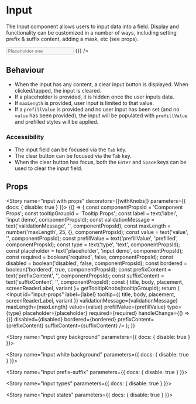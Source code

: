 

<Meta title="Components|Input" component={Input} />

# Input

The Input component allows users to input data into a field. Display and functionality can be customized in a number of
ways, including setting prefix & suffix content, adding a mask, etc (see props).

<Preview>
  <Story name="input">
    <Input
      label="Input demo"
      id="input-one"
      tooltip={{title: 'input demo'}}
      placeholder="Placeholder one"
      type="text"
      bordered
      required={false}
      disabled={false}
      invalid={false}
      handleChange={() => {}}
    />
  </Story>
</Preview>

## Behaviour
* When the input has any content, a clear input button is displayed. When clicked/tapped, the input is cleared.
* If a placeholder is provided, it is hidden once the user inputs data.
* If `maxLength` is provided, user input is limited to that value.
* If a `prefillValue` is provided and no user input has been set (and no `value` has been provided), the input will be
populated with `prefillValue` and prefilled styles will be applied.

### Accessibility
* The input field can be focused via the `Tab` key.
* The clear button can be focused via the `Tab` key.
* When the clear button has focus, both the `Enter` and `Space` keys can be used to clear the input field.

## Props

<Props of={Input} />


<Story name="input with props" decorators={[withKnobs]} parameters={{ docs: { disable: true } }}>
  {() => {
    const componentPropsId = 'Component Props';
    const tooltipGroupId = 'Tooltip Props';
    const label = text('label', 'input demo', componentPropsId);
    const validationMessage = text('validationMessage', '', componentPropsId);
    const maxLength = number('maxLength', 25, {}, componentPropsId);
    const value = text('value', '', componentPropsId);
    const prefillValue = text('prefillValue', 'prefilled', componentPropsId);
    const type = text('type', 'text', componentPropsId);
    const placeholder = text('placeholder', 'input demo', componentPropsId);
    const required = boolean('required', false, componentPropsId);
    const disabled = boolean('disabled', false, componentPropsId);
    const bordered = boolean('bordered', true, componentPropsId);
    const prefixContent = text('prefixContent', '', componentPropsId);
    const suffixContent = text('suffixContent', '', componentPropsId);
    const { title, body, placement, screenReaderLabel, variant }= getTooltipKnobs(tooltipGroupId);
    return (
      <Input
        id="input-props"
        label={label}
        tooltip={{
          title,
          body,
          placement,
          screenReaderLabel,
          variant
        }}
        validationMessage={validationMessage}
        maxLength={maxLength}
        value={value}
        prefillValue={prefillValue}
        type={type}
        placeholder={placeholder}
        required={required}
        handleChange={() => {}}
        disabled={disabled}
        bordered={bordered}
        prefixContent={prefixContent}
        suffixContent={suffixContent}
      />
    );
  }}
</Story>

<Story name="input grey background"  parameters={{ docs: { disable: true } }}>
  <GreyBackgroundView />
</Story>

<Story name="input white background"  parameters={{ docs: { disable: true } }}>
  <WhiteBackgroundView />
</Story>

<Story name="input prefix-suffix"  parameters={{ docs: { disable: true } }}>
  <PrefixSuffix />
</Story>

<Story name="input types"  parameters={{ docs: { disable: true } }}>
  <InputTypes />
</Story>

<Story name="input states"  parameters={{ docs: { disable: true } }}>
  <InputStates />
</Story>
